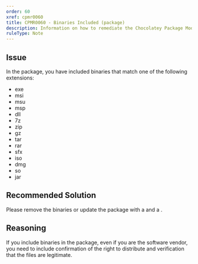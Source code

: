 ```yaml
---
order: 60
xref: cpmr0060
title: CPMR0060 - Binaries Included (package)
description: Information on how to remediate the Chocolatey Package Moderation Rule 0060
ruleType: Note
---
```


<PackageValidatorRuleNote />

## Issue

In the package, you have included binaries that match one of the following extensions:

* exe
* msi
* msu
* msp
* dll
* 7z
* zip
* gz
* tar
* rar
* sfx
* iso
* dmg
* so
* jar

## Recommended Solution

Please remove the binaries or update the package with a <Xref title="license file" value="cpmr0005" /> and a <Xref title="verification file" value="cpmr0006" />.

## Reasoning

If you include binaries in the package, even if you are the software vendor, you need to include confirmation of the right to distribute and verification that the files are legitimate.